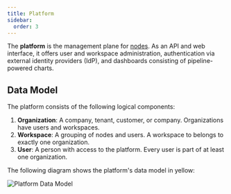```yaml
---
title: Platform
sidebar:
  order: 3
---
```


The **platform** is the management plane for [nodes](../node). As an API and web
interface, it offers user and workspace administration, authentication via
external identity providers (IdP), and dashboards consisting of pipeline-powered
charts.

## Data Model

The platform consists of the following logical components:

1. **Organization**: A company, tenant, customer, or company. Organizations have
   users and workspaces.
2. **Workspace**: A grouping of nodes and users. A workspace to belongs to
   exactly one organization.
3. **User**: A person with access to the platform. Every user is part of at
   least one organization.

The following diagram shows the platform's data model in yellow:

![Platform Data Model](platform/platform-data-model.svg)